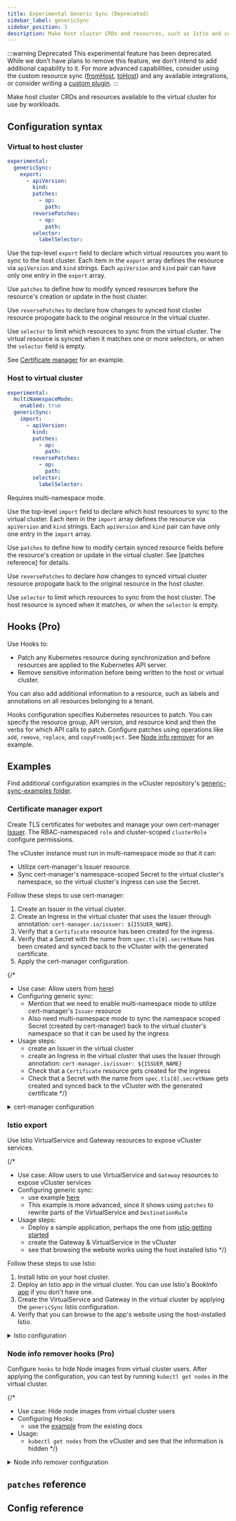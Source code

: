 ```yaml
---
title: Experimental Generic Sync (Deprecated)
sidebar_label: genericSync
sidebar_position: 3
description: Make host cluster CRDs and resources, such as Istio and cert-manager, available to the virtual cluster for use by workloads.
---
```


:::warning Deprecated
This experimental feature has been deprecated. While we don’t have plans to remove this feature, we don’t intend to add additional 
capability to it. For more advanced capabilities,  consider using the custom resource sync ([fromHost](../sync/from-host/custom-resources), [toHost](../sync/to-host/advanced/custom-resources)) 
and any available integrations, or consider writing a [custom plugin](https://www.vcluster.com/docs/v0.19/advanced-topics/plugins-overview).
:::

Make host cluster CRDs and resources available to the virtual cluster for use by workloads.

## Configuration syntax

### Virtual to host cluster

```yaml
experimental:
  genericSync:
    export:
      - apiVersion:
        kind:
        patches:
          - op:
            path:
        reversePatches:
          - op:
            path:
        selector:
          labelSelector:
```

Use the top-level `export` field to declare which virtual resources you want to sync to the host cluster. Each item in the `export` array defines the resource via `apiVersion` and `kind` strings. Each `apiVersion` and `kind` pair can have only one entry in the `export` array.

Use `patches` to define how to modify synced resources before the resource's creation or update in the host cluster.

Use `reversePatches` to declare how changes to synced host cluster resource propogate back to the original resource in the virtual cluster.

Use `selector` to limit which resources to sync from the virtual cluster. The virtual resource is synced when it matches one or more selectors, or when the `selector` field is empty.

See [Certificate manager](#certificate-manager-export) for an example.

### Host to virtual cluster

```yaml
experimental:
  multiNamespaceMode:
    enabled: true
  genericSync:
    import:
      - apiVersion:
        kind:
        patches:
          - op:
            path:
        reversePatches:
          - op:
            path:
        selector:
          labelSelector:
```

Requires multi-namespace mode.

Use the top-level `import` field to declare which host resources to sync to the virtual cluster. Each item in the `import` array defines the resource via `apiVersion` and `kind` strings. Each `apiVersion` and `kind` pair can have only one entry in the `import` array.

Use `patches` to define how to modify certain synced resource fields before the resource's creation or update in the virtual cluster. See [patches reference]  for details.

Use `reversePatches` to declare how changes to synced virtual cluster resource propogate back to the original resource in the host cluster.

Use `selector` to limit which resources to sync from the host cluster. The host resource is synced when it matches, or when the `selector` is empty.

## Hooks (Pro)

<ProAdmonition/>

Use Hooks to:

- Patch any Kubernetes resource during synchronization and before resources are applied to the Kubernetes API server.
- Remove sensitive information before being written to the host or virtual cluster.

You can also add additional information to a resource, such as labels and annotations on all resources belonging to a tenant.

Hooks configuration specifies Kubernetes resources to patch. You can specify the resource group, API version, and resource kind and then the verbs for
which API calls to patch. Configure patches using operations like `add`, `remove`, `replace`, and `copyFromObject`. See [Node info remover](#node-info-remover-hooks-pro) for an example.

## Examples

Find additional configuration examples in the vCluster repository's [generic-sync-examples folder](https://github.com/loft-sh/vcluster/tree/main/generic-sync-examples).

### Certificate manager export

Create TLS certificates for websites and manage your own cert-manager [Issuer](https://cert-manager.io/docs/concepts/issuer/). The RBAC-namespaced `role` and cluster-scoped `clusterRole` configure permissions.

The vCluster instance must run in multi-namespace mode so that it can:

- Utilize cert-manager's Issuer resource.
- Sync cert-manager's namespace-scoped Secret to the virtual cluster's namespace, so the virtual cluster's Ingress can use the Secret.

Follow these steps to use cert-manager:

1. Create an Issuer in the virtual cluster.
1. Create an Ingress in the virtual cluster that uses the Issuer through annotation: `cert-manager.io/issuer: ${ISSUER_NAME}`.
1. Verify that a `Certificate` resource has been created for the ingress.
1. Verify that a Secret with the name from `spec.tls[0].secretName` has been created and synced back to the vCluster with the generated certificate.
1. Apply the cert-manager configuration.


{/*
- Use case: Allow users  from [here](https://github.com/loft-sh/vcluster/blob/main/generic-sync-examples/cert-manager))
- Configuring generic sync:
  - Mention that we need to enable multi-namespace mode to utilize cert-manager's `Issuer` resource
  - Also need multi-namespace mode to sync the namespace scoped Secret (created by cert-manager) back to the virtual cluster's namespace so that it can be used by the ingress
- Usage steps:
  - create an Issuer in the virtual cluster
  - create an Ingress in the virtual cluster that uses the Issuer through annotation: `cert-manager.io/issuer: ${ISSUER_NAME}`
  - Check that a `Certificate` resource gets created for the ingress
  - Check that a Secret with the name from `spec.tls[0].secretName` gets created and synced back to the vCluster with the generated certificate
*/}

<details>
  <summary>cert-manager configuration</summary>
<CodeBlock language="yaml">{CertManagerConfig}</CodeBlock>
</details>

### Istio export

Use Istio VirtualService and Gateway resources to expose vCluster services.

{/*
- Use case: Allow users to use VirtualService and `Gateway` resources to expose vCluster services
- Configuring generic sync:
  - use example [here](https://github.com/loft-sh/vcluster/tree/main/generic-sync-examples/istio)
  - This example is more advanced, since it shows using `patches` to rewrite parts of the VirtualService and `DestinationRule`
- Usage steps:
  - Deploy a sample application, perhaps the one from [istio getting started](https://istio.io/latest/docs/setup/getting-started/#bookinfo)
  - create the Gateway & VirtualService in the vCluster
  - see that browsing the website works using the host installed Istio
*/}

Follow these steps to use Istio:

1. Install Istio on your host cluster.
1. Deploy an Istio app in the virtual cluster. You can use Istio's BookInfo [app](https://istio.io/latest/docs/setup/getting-started/#bookinfo) if you don't have one.
1. Create the VirtualService and Gateway in the virtual cluster by applying the `genericSync` Istio configuration.
1. Verify that you can browse to the app's website using the host-installed Istio.

<details>
  <summary>Istio configuration</summary>
<CodeBlock language="yaml">{IstioBasicConfig}</CodeBlock>
</details>

### Node info remover hooks (Pro)

<ProAdmonition/>

Configure `hooks` to hide Node images from virtual cluster users. After applying the configuration, you can test by running `kubectl get nodes` in the virtual cluster.

{/*
- Use case: Hide node images from virtual cluster users
- Configuring Hooks:
  - use the [example](https://www.vcluster.com/pro/docs/features/generic_resource_patches#example---node-info-remover) from the existing docs
- Usage:
  - `kubectl get nodes` from the vCluster and see that the information is hidden
*/}


<details>
  <summary>Node info remover configuration</summary>
<CodeBlock language="yaml">{NodeInfoRemoverConfig}</CodeBlock>
</details>

## `patches` reference

<PatchesRef/>

## Config reference

<ExperimentalGenericSync/>
